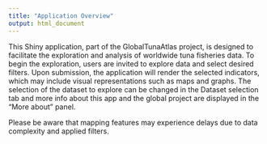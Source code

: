 ```yaml
---
title: "Application Overview"
output: html_document
---
```


This Shiny application, part of the GlobalTunaAtlas project, is designed to facilitate the exploration and analysis of worldwide tuna fisheries data. To begin the exploration, users are invited to explore data and select desired filters. Upon submission, the application will render the selected indicators, which may include visual representations such as maps and graphs. The selection of the dataset to explore can be changed in the Dataset selection tab and more info about this app and the global project are displayed in the "More about" panel.

Please be aware that mapping features may experience delays due to data complexity and applied filters.
